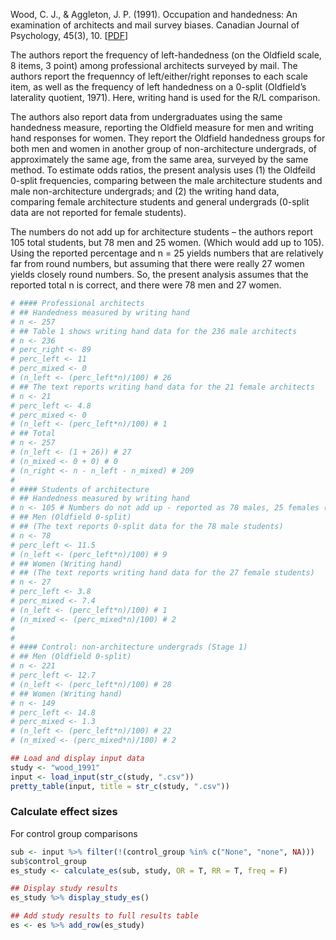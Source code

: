 Wood, C. J., & Aggleton, J. P. (1991). Occupation and handedness: An examination of architects and mail survey biases. Canadian Journal of Psychology, 45(3), 10.
[[PDF](https://drive.google.com/file/d/1BnsrUUB9N_8p70F24ZeolRm8cmvj-m-v/view?usp=sharing)]

The authors report the frequency of left-handedness (on the Oldfield scale, 8 items, 3 point) among professional architects surveyed by mail. The authors report the frequenncy of left/either/right reponses to each scale item, as well as the frequency of left handedness on a 0-split (Oldfield's laterality quotient, 1971). Here, writing hand is used for the R/L comparison. 

The authors also report data from undergraduates using the same handedness measure, reporting the Oldfield measure for men and writing hand responses for women. They report the Oldfield handedness groups for both men and women in another group of non-architecture undergrads, of approximately the same age, from the same area, surveyed by the same method. To estimate odds ratios, the present analysis uses (1) the Oldfeild 0-split frequencies, comparing between the male architecture students and male non-architecture undergrads; and (2) the writing hand data, comparing female architecture students and general undergrads (0-split data are not reported for female students).

The numbers do not add up for architecture students -- the authors report 105 total students, but 78 men and 25 women. (Which would add up to 105). Using the reported percentage and n = 25 yields numbers that are relatively far from round numbers, but assuming that there were really 27 women yields closely round numbers. So, the present analysis assumes that the reported total n is correct, and there were 78 men and 27 women.

```r
# #### Professional architects
# ## Handedness measured by writing hand
# n <- 257
# ## Table 1 shows writing hand data for the 236 male architects
# n <- 236
# perc_right <- 89
# perc_left <- 11
# perc_mixed <- 0
# (n_left <- (perc_left*n)/100) # 26
# ## The text reports writing hand data for the 21 female architects
# n <- 21
# perc_left <- 4.8
# perc_mixed <- 0
# (n_left <- (perc_left*n)/100) # 1
# ## Total
# n <- 257
# (n_left <- (1 + 26)) # 27
# (n_mixed <- 0 + 0) # 0
# (n_right <- n - n_left - n_mixed) # 209
#
# #### Students of architecture
# ## Handedness measured by writing hand
# n <- 105 # Numbers do not add up - reported as 78 males, 25 females (103)
# ## Men (Oldfield 0-split)
# ## (The text reports 0-split data for the 78 male students)
# n <- 78
# perc_left <- 11.5
# (n_left <- (perc_left*n)/100) # 9
# ## Women (Writing hand)
# ## (The text reports writing hand data for the 27 female students)
# n <- 27
# perc_left <- 3.8
# perc_mixed <- 7.4
# (n_left <- (perc_left*n)/100) # 1
# (n_mixed <- (perc_mixed*n)/100) # 2
#
#
# #### Control: non-architecture undergrads (Stage 1)
# ## Men (Oldfield 0-split)
# n <- 221
# perc_left <- 12.7
# (n_left <- (perc_left*n)/100) # 28
# ## Women (Writing hand)
# n <- 149
# perc_left <- 14.8
# perc_mixed <- 1.3
# (n_left <- (perc_left*n)/100) # 22
# (n_mixed <- (perc_mixed*n)/100) # 2
```

```r
## Load and display input data
study <- "wood_1991"
input <- load_input(str_c(study, ".csv"))
pretty_table(input, title = str_c(study, ".csv"))
```

### Calculate effect sizes
For control group comparisons
```r
sub <- input %>% filter(!(control_group %in% c("None", "none", NA)))
sub$control_group
es_study <- calculate_es(sub, study, OR = T, RR = T, freq = F)
```
```r
## Display study results
es_study %>% display_study_es()

## Add study results to full results table
es <- es %>% add_row(es_study)
```
